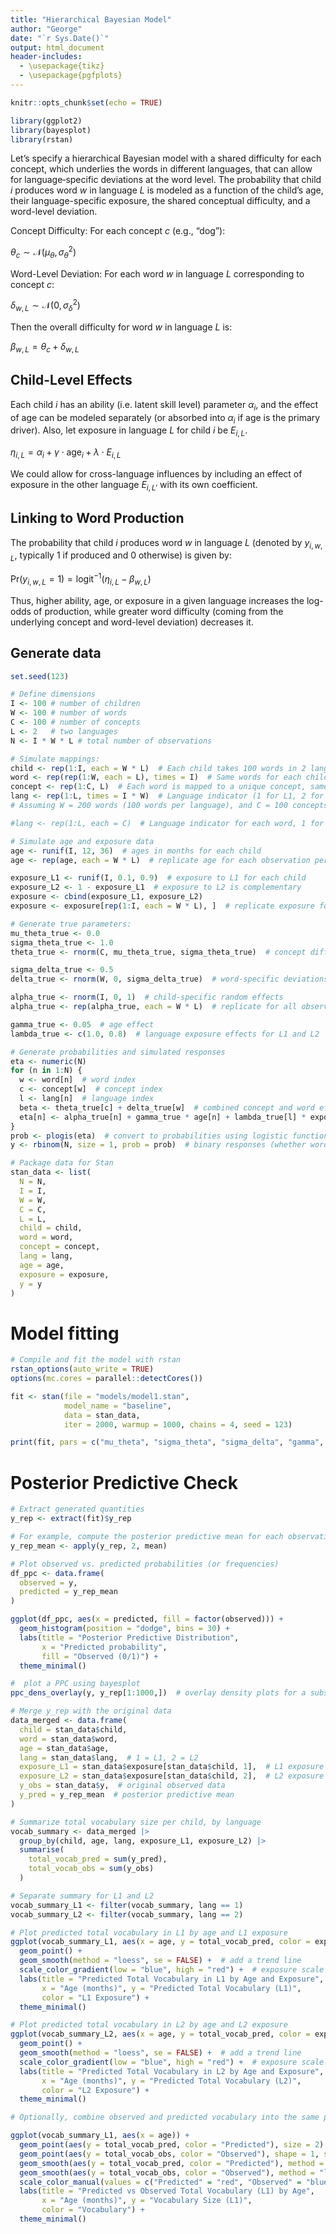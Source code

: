 ```yaml
---
title: "Hierarchical Bayesian Model"
author: "George"
date: "`r Sys.Date()`"
output: html_document
header-includes: 
  - \usepackage{tikz}
  - \usepackage{pgfplots}
---
```


```r
knitr::opts_chunk$set(echo = TRUE)

library(ggplot2)
library(bayesplot)
library(rstan)
```

Let's specify a hierarchical Bayesian model with a shared difficulty for each concept, which underlies the words in different languages, that can allow for language‐specific deviations at the word level. 
The probability that child $i$ produces word $w$ in language $L$ is modeled as a function of the child's age, their language-specific exposure, the shared conceptual difficulty, and a word-level deviation. 

Concept Difficulty: For each concept $c$ (e.g., “dog”):

$\theta_c \sim \mathcal{N}(\mu_{\theta}, \sigma_{\theta}^2)$

Word-Level Deviation: For each word $w$ in language $L$ corresponding to concept $c$:

$\delta_{w, L} \sim \mathcal{N}(0, \sigma_{\delta}^2)$

Then the overall difficulty for word $w$ in language $L$ is:

$\beta_{w, L} = \theta_c + \delta_{w, L}$

## Child-Level Effects

Each child $i$ has an ability (i.e. latent skill level) parameter $\alpha_i$, and the effect of age can be modeled separately (or absorbed into $\alpha_i$ if age is the primary driver). 
Also, let exposure in language $L$ for child $i$ be $E_{i, L}$. 

$\eta_{i, L} = \alpha_i + \gamma \cdot \text{age}_i + \lambda \cdot E_{i, L}$

We could allow for cross-language influences by including an effect of exposure in the other language $E_{i, L'}$ with its own coefficient.

## Linking to Word Production

The probability that child $i$ produces word $w$ in language $L$ (denoted by $y_{i, w, L}$, typically 1 if produced and 0 otherwise) is given by:

$\text{Pr}(y_{i, w, L} = 1) = \text{logit}^{-1}(\eta_{i, L} - \beta_{w, L})$

Thus, higher ability, age, or exposure in a given language increases the log-odds of production, while greater word difficulty (coming from the underlying concept and word-level deviation) decreases it.

\begin{tikzpicture}
  % Plates
  \draw[thick] (-1.5, -1) rectangle (6, 2.5) node[above left] {Children \(I\)};
  \draw[thick] (0.5, -0.5) rectangle (5.5, 2) node[above left] {Words \(W\)};
  \draw[thick] (1, 0) rectangle (5, 1.5) node[above left] {Concepts \(C\)};
  
  % Nodes for child, word, concept
  \node at (-.5, .5) (alpha) {$\alpha_i$};
  \node at (-.5, 1.2) (gamma) {$\gamma$};
  \node at (1.5, 1.7) (theta) {$\theta_c$};
  \node at (3, 2.2) (delta) {$\delta_w$};
  \node at (2.75, 1.25) (beta) {$\beta_{c,w}$};

  % Exposure and language effect
  \node at (1.5, 0.3) (lambda_L1) {$\lambda_{1}$};
  \node at (4, 0.3) (lambda_L2) {$\lambda_{2}$};

  % Arrows for dependencies
  \draw[->] (alpha) -- (beta);
  \draw[->] (gamma) -- (beta);
  \draw[->] (theta) -- (beta);
  \draw[->] (delta) -- (beta);
  \draw[->] (lambda_L1) -- (beta);
  \draw[->] (lambda_L2) -- (beta);

  % Response node
  \node at (6.5, .5) (y) {$y_n$};
  \draw[->] (beta) -- (y);

  % Plates
  \draw[dashed] (-2.5, -1.5) rectangle (7, 3.5) node[above left] {Observations \(N\)};
\end{tikzpicture}


## Generate data

```r
set.seed(123)

# Define dimensions
I <- 100 # number of children
W <- 100 # number of words
C <- 100 # number of concepts
L <- 2   # two languages
N <- I * W * L # total number of observations

# Simulate mappings:
child <- rep(1:I, each = W * L)  # Each child takes 100 words in 2 languages
word <- rep(rep(1:W, each = L), times = I)  # Same words for each child in both languages
concept <- rep(1:C, L)  # Each word is mapped to a unique concept, same concept for both languages
lang <- rep(1:L, times = I * W)  # Language indicator (1 for L1, 2 for L2)
# Assuming W = 200 words (100 words per language), and C = 100 concepts:

#lang <- rep(1:L, each = C)  # Language indicator for each word, 1 for words 1-100 and 2 for words 101-200

# Simulate age and exposure data
age <- runif(I, 12, 36)  # ages in months for each child
age <- rep(age, each = W * L)  # replicate age for each observation per child

exposure_L1 <- runif(I, 0.1, 0.9)  # exposure to L1 for each child
exposure_L2 <- 1 - exposure_L1  # exposure to L2 is complementary
exposure <- cbind(exposure_L1, exposure_L2)
exposure <- exposure[rep(1:I, each = W * L), ]  # replicate exposure for each child

# Generate true parameters:
mu_theta_true <- 0.0
sigma_theta_true <- 1.0
theta_true <- rnorm(C, mu_theta_true, sigma_theta_true)  # concept difficulties

sigma_delta_true <- 0.5
delta_true <- rnorm(W, 0, sigma_delta_true)  # word-specific deviations

alpha_true <- rnorm(I, 0, 1)  # child-specific random effects
alpha_true <- rep(alpha_true, each = W * L)  # replicate for all observations

gamma_true <- 0.05  # age effect
lambda_true <- c(1.0, 0.8)  # language exposure effects for L1 and L2

# Generate probabilities and simulated responses
eta <- numeric(N)
for (n in 1:N) {
  w <- word[n]  # word index
  c <- concept[w]  # concept index
  l <- lang[n]  # language index
  beta <- theta_true[c] + delta_true[w]  # combined concept and word effect
  eta[n] <- alpha_true[n] + gamma_true * age[n] + lambda_true[l] * exposure[n, l] - beta  # linear predictor
}
prob <- plogis(eta)  # convert to probabilities using logistic function
y <- rbinom(N, size = 1, prob = prob)  # binary responses (whether word is produced)

# Package data for Stan
stan_data <- list(
  N = N,
  I = I,
  W = W,
  C = C,
  L = L,
  child = child,
  word = word,
  concept = concept,
  lang = lang,
  age = age,
  exposure = exposure,
  y = y
)
```

# Model fitting

```r
# Compile and fit the model with rstan
rstan_options(auto_write = TRUE)
options(mc.cores = parallel::detectCores())

fit <- stan(file = "models/model1.stan",
            model_name = "baseline",
            data = stan_data,
            iter = 2000, warmup = 1000, chains = 4, seed = 123)

print(fit, pars = c("mu_theta", "sigma_theta", "sigma_delta", "gamma", "lambda"))
```

# Posterior Predictive Check

```r
# Extract generated quantities
y_rep <- extract(fit)$y_rep

# For example, compute the posterior predictive mean for each observation
y_rep_mean <- apply(y_rep, 2, mean)

# Plot observed vs. predicted probabilities (or frequencies)
df_ppc <- data.frame(
  observed = y,
  predicted = y_rep_mean
)

ggplot(df_ppc, aes(x = predicted, fill = factor(observed))) +
  geom_histogram(position = "dodge", bins = 30) +
  labs(title = "Posterior Predictive Distribution",
       x = "Predicted probability",
       fill = "Observed (0/1)") +
  theme_minimal()
```


```r
#  plot a PPC using bayesplot
ppc_dens_overlay(y, y_rep[1:1000,])  # overlay density plots for a subset of replications
```


```r
# Merge y_rep with the original data
data_merged <- data.frame(
  child = stan_data$child,
  word = stan_data$word,
  age = stan_data$age,
  lang = stan_data$lang,  # 1 = L1, 2 = L2
  exposure_L1 = stan_data$exposure[stan_data$child, 1],  # L1 exposure for each child
  exposure_L2 = stan_data$exposure[stan_data$child, 2],  # L2 exposure for each child
  y_obs = stan_data$y,  # original observed data
  y_pred = y_rep_mean  # posterior predictive mean
)
```

```r
# Summarize total vocabulary size per child, by language
vocab_summary <- data_merged |>
  group_by(child, age, lang, exposure_L1, exposure_L2) |>
  summarise(
    total_vocab_pred = sum(y_pred),
    total_vocab_obs = sum(y_obs)
  )

# Separate summary for L1 and L2
vocab_summary_L1 <- filter(vocab_summary, lang == 1)
vocab_summary_L2 <- filter(vocab_summary, lang == 2)
```

```r
# Plot predicted total vocabulary in L1 by age and L1 exposure
ggplot(vocab_summary_L1, aes(x = age, y = total_vocab_pred, color = exposure_L1)) +
  geom_point() +
  geom_smooth(method = "loess", se = FALSE) +  # add a trend line
  scale_color_gradient(low = "blue", high = "red") +  # exposure scale
  labs(title = "Predicted Total Vocabulary in L1 by Age and Exposure",
       x = "Age (months)", y = "Predicted Total Vocabulary (L1)",
       color = "L1 Exposure") +
  theme_minimal()

# Plot predicted total vocabulary in L2 by age and L2 exposure
ggplot(vocab_summary_L2, aes(x = age, y = total_vocab_pred, color = exposure_L2)) +
  geom_point() +
  geom_smooth(method = "loess", se = FALSE) +  # add a trend line
  scale_color_gradient(low = "blue", high = "red") +  # exposure scale
  labs(title = "Predicted Total Vocabulary in L2 by Age and Exposure",
       x = "Age (months)", y = "Predicted Total Vocabulary (L2)",
       color = "L2 Exposure") +
  theme_minimal()

# Optionally, combine observed and predicted vocabulary into the same plot

ggplot(vocab_summary_L1, aes(x = age)) +
  geom_point(aes(y = total_vocab_pred, color = "Predicted"), size = 2) +
  geom_point(aes(y = total_vocab_obs, color = "Observed"), shape = 1, size = 2) +
  geom_smooth(aes(y = total_vocab_pred, color = "Predicted"), method = "loess", se = FALSE) +
  geom_smooth(aes(y = total_vocab_obs, color = "Observed"), method = "loess", se = FALSE, linetype = "dashed") +
  scale_color_manual(values = c("Predicted" = "red", "Observed" = "blue")) +
  labs(title = "Predicted vs Observed Total Vocabulary (L1) by Age",
       x = "Age (months)", y = "Vocabulary Size (L1)",
       color = "Vocabulary") +
  theme_minimal()
```




